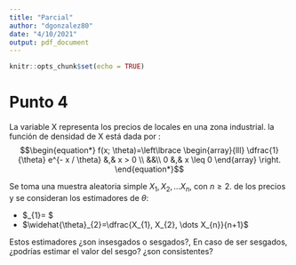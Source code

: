 ```yaml
---
title: "Parcial"
author: "dgonzalez80"
date: "4/10/2021"
output: pdf_document
---
```


```r
knitr::opts_chunk$set(echo = TRUE)
```


# Punto 4

La variable X representa los precios de locales en una zona industrial. la función de densidad de X está dada por :
 $$\begin{equation*}
                f(x; \theta)=\left\lbrace
                \begin{array}{lll}
        \dfrac{1}{\theta} e^{- x / \theta}  &,& x > 0   \\
                        &&\\
                        0 &,& x \leq 0 
        \end{array}
                \right.
        \end{equation*}$$
        
Se toma una muestra aleatoria simple $X_{1}, X_{2}, \dots X_{n}$, con $n \geq 2$. de los precios y se consideran los estimadores de $\theta$:

+ $\widehat{\theta}_{1}=\dfrac{X_{1}, X_{2}, \dots X_{n}}{n-1} $
+ $\widehat{\theta}_{2}=\dfrac{X_{1}, X_{2}, \dots X_{n}}{n+1}$  

Estos estimadores ¿son insesgados o sesgados?, En caso de ser sesgados, ¿podrías estimar el valor del sesgo? ¿son consistentes?